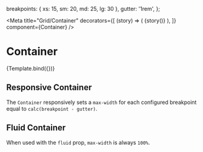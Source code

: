 
  breakpoints: { xs: 15, sm: 20, md: 25, lg: 30 },
  gutter: '1rem',
};

<Meta
  title="Grid/Container"
  decorators={[
    (story) => (
      <GridConfigProvider value={gridConfig}>{story()}</GridConfigProvider>
    ),
  ]}
  component={Container}
/>

# Container

<Canvas withToolbar>
  <Story name="Container">{Template.bind({})}</Story>
</Canvas>

<ArgsTable of="." story="^" />

## Responsive Container

The `Container` responsively sets a `max-width` for each configured breakpoint equal to `calc(breakpoint - gutter)`.

## Fluid Container

When used with the `fluid` prop, `max-width` is always `100%`.
